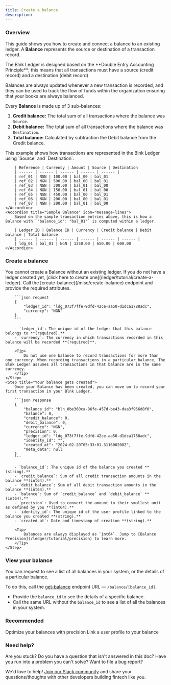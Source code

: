 ```yaml
---
title: Create a balance
description:
---
```

### Overview
This guide shows you how to create and connect a balance to an existing ledger. A **Balance** represents the source or destination of a transaction record.

<Note>
	The Blnk Ledger is designed based on the **Double Entry Accounting Principle**; this means that all transactions must have a source (credit record) and a destination (debit record)
</Note>

Balances are always updated whenever a new transaction is recorded, and they can be used to track the flow of funds within the organization ensuring that your books are always balanced.

Every **Balance** is made up of 3 sub-balances:

1. **Credit balance:** The total sum of all transactions where the balance was `Source`. 
2. **Debit balance:** The total sum of all transactions where the balance was `Destination`. 
3. **Total balance:** Calculated by subtraction the Debit balance from the Credit balance.

<AccordionGroup>
	<Accordion title="Sample transaction entries" icon="message-lines">
		This example shows how transactions are represented in the Blnk Ledger using `Source` and `Destination`.
		
		| Reference | Currency | Amount | Source | Destination 
		| ------ | ------ | ------ | ------ | ------ | 
		| ref_01 | NGN | 100.00 | bal_00 | bal_01
		| ref_02 | NGN | 500.00 | bal_00 | bal_01
		| ref_03 | NGN | 300.00 | bal_01 | bal_00
		| ref_04 | NGN | 150.00 | bal_01 | bal_00
		| ref_05 | NGN | 450.00 | bal_00 | bal_01
		| ref_06 | NGN | 200.00 | bal_00 | bal_01
		| ref_07 | NGN | 200.00 | bal_01 | bal_00
	</Accordion>
	<Accordion title="Sample Balance" icon="message-lines">
		Based on the sample transaction entries above, this is how a Balance with `"balance_id": "bal_01"` is computed within a ledger.
		
		| Ledger ID | Balance ID | Currency | Credit balance | Debit balance | Total balance
		| ------ | ------ | ------ | ------ | ------ | ------ |
		| ldg_01 | bal_01 | NGN | 1250.00 | 650.00 | 600.00
	</Accordion>
</AccordionGroup>

### Create a balance

<Steps>
	<Step title="Create a ledger">
		You cannot create a Balance without an existing ledger. If you do not have a ledger created yet, [click here to create one](/ledger/tutorial/create-a-ledger).
	</Step>
	<Step title="Send an API request">
		Call the [create-balance](/misc/create-balance) endpoint and provide the required attributes.
		
		```json request
		{
		    "ledger_id": "ldg_073f7ffe-9dfd-42ce-aa50-d1dca1788adc",
		    "currency": "NGN"
		}
		```
		
		- `ledger_id`: The unique id of the ledger that this balance belongs to **(required).**
		- `currency`: The currency in which transactions recorded in this balance will be recorded **(required)**. 
		
		<Tip>
			Do not use one balance to record transactions for more than one currency. When recording transactions in a particular balance, The Blnk Ledger assumes all transactions in that balance are in the same currency. 
		</Tip>
	</Step>
	<Step title="Your balance gets created">
		Once your Balance has been created, you can move on to record your first transaction in your Blnk Ledger.
		
		```json response
		{
		    "balance_id": "bln_0be360ca-86fe-457d-be43-daa3f966d8f0",
		    "balance": 0,
		    "credit_balance": 0,
		    "debit_balance": 0,
		    "currency": "NGN",
		    "precision": 0,
		    "ledger_id": "ldg_073f7ffe-9dfd-42ce-aa50-d1dca1788adc",
		    "identity_id": "",
		    "created_at": "2024-02-20T05:33:01.311600208Z",
		    "meta_data": null
		}
		```
		
		- `balance_id`: The unique id of the balance you created **(string).**
		- `credit_balance`: Sum of all credit transaction amounts in the balance **(int64).**
		- `debit_balance`: Sum of all debit transaction amounts in the balance **(int64).**
		- `balance`: Sum of `credit_balance` and `debit_balance` **(int64).**
		- `precision`: Used to convert the amount to their smallest unit as defined by you **(int64).**
		- `identity_id`: The unique id of the user profile linked to the balance you created **(string).**
		- `created_at`: Date and timestamp of creation **(string).**
		
		<Tip>
			Balances are always displayed as `int64`. Jump to [Balance Precision](/ledger/tutorial/precision) to learn more.
		</Tip>
	</Step>
</Steps>

### View your balance

You can request to see a list of all balances in your system, or the details of a particular balance.

To do this, call the [get-balance](/misc/get-balance) endpoint URL — `/balance/[balance_id]`.

- Provide the `balance_id` to see the details of a specific balance.
- Call the same URL without the `balance_id` to see a list of all the balances in your system.

### Recommended

<CardGroup>
	<Card title="Set up your balance precision" icon="book-open-cover" href="/ledger/tutorial/precision">
        Optimize your balances with precision
    </Card>
    <Card title="Introduction to Identity" icon="book-open-cover" href="/#">
        Link a user profile to your balance
    </Card>
</CardGroup>

### Need help?

Are you stuck? Do you have a question that isn't answered in this doc? Have you run into a problem you can't solve? Want to file a bug report?

We'd love to help! [Join our Slack community](https://join.slack.com/t/newworkspace-1tr5864/shared_invite/zt-2d9oejhwl-6VJsXV7Vmy0mCX2vzBXnWA) and share your questions/thoughts with other developers building fintech like you.
